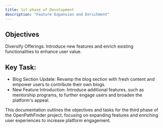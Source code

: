 ```yaml
---
title: 1st phase of Development
description: "Feature Expansion and Enrichment"
---
```



## Objectives

Diversify Offerings: Introduce new features and enrich existing functionalities to enhance user value.


## Key Task:

- Blog Section Update: Revamp the blog section with fresh content and empower users to contribute their own blogs.
- New Feature Introduction: Introduce additional features, such as mentorship programs, to further engage users and broaden the platform's appeal.



This documentation outlines the objectives and tasks for the third phase of the OpenPathFinder project, focusing on expanding features and enriching user experiences to increase platform engagement.